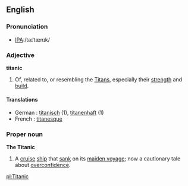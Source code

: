 {{wikipedia}}
==English==

===Pronunciation===
*[[w:International Phonetic Alphabet|IPA]]:/taɪˈtænɪk/

===Adjective===
'''titanic'''
# Of, related to, or resembling the [[Titan]]s, especially their [[strength]] and [[build]].

====Translations====
*German : [[titanisch]] (1), [[titanenhaft]] (1)
*French : [[titanesque]]

===Proper noun===
'''The Titanic'''
# A [[cruise]] [[ship]] that [[sank]] on its [[maiden voyage]]; now a cautionary tale about [[overconfidence]].

[[pl:Titanic]]